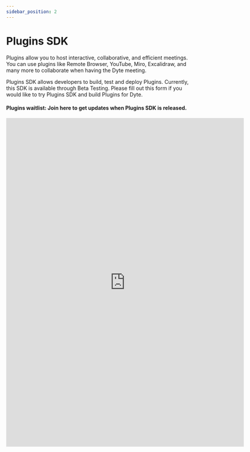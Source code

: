 ```yaml
---
sidebar_position: 2
---
```


# Plugins SDK

Plugins allow you to host interactive, collaborative, and efficient meetings. You can use plugins like Remote Browser, YouTube, Miro, Excalidraw, and many more to collaborate when having the Dyte meeting. 

Plugins SDK allows developers to build, test and deploy Plugins. Currently, this SDK is available through Beta Testing. Please fill out this form if you would like to try Plugins SDK and build Plugins for Dyte. 

#### Plugins waitlist: Join here to get updates when Plugins SDK is released.

<iframe src="https://docs.google.com/forms/d/e/1FAIpQLScb5mC1QhKBsc5Ji1Q2mn3DohyH6_Y1t793nO1ti6z-umdk9w/viewform?embedded=true"  width="640" height="884" frameborder="0" marginheight="0" marginwidth="0">Loading…</iframe>